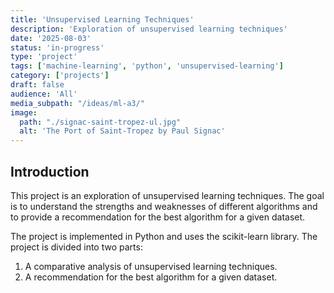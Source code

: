 ```yaml
---
title: 'Unsupervised Learning Techniques'
description: 'Exploration of unsupervised learning techniques'
date: '2025-08-03'
status: 'in-progress'
type: 'project'
tags: ['machine-learning', 'python', 'unsupervised-learning']
category: ['projects']
draft: false
audience: 'All'
media_subpath: "/ideas/ml-a3/"
image:
  path: "./signac-saint-tropez-ul.jpg"
  alt: 'The Port of Saint-Tropez by Paul Signac'
---
```


## Introduction

This project is an exploration of unsupervised learning techniques. The goal is to understand the strengths and weaknesses of different algorithms and to provide a recommendation for the best algorithm for a given dataset.

The project is implemented in Python and uses the scikit-learn library. The project is divided into two parts:

1. A comparative analysis of unsupervised learning techniques.
2. A recommendation for the best algorithm for a given dataset.